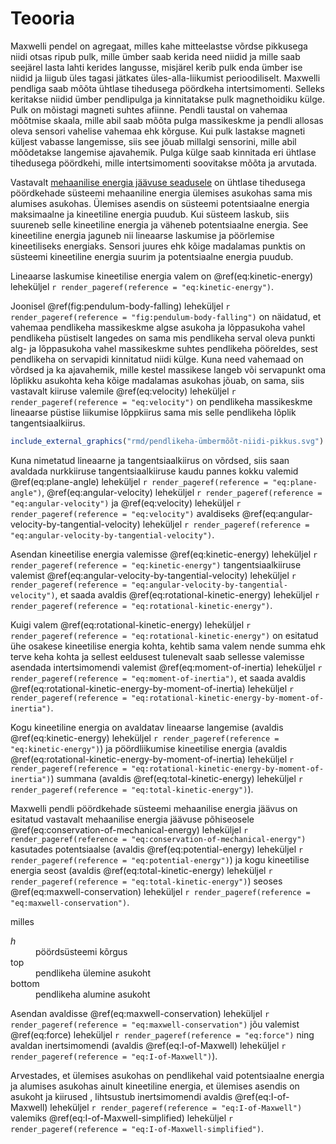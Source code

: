 \onecolumn

# Teooria

Maxwelli pendel on agregaat, milles kahe mitteelastse võrdse pikkusega niidi otsas ripub pulk, mille ümber saab kerida need niidid ja mille saab seejärel lasta lahti kerides langusse, misjärel kerib pulk enda ümber ise niidid ja liigub üles tagasi jätkates üles-alla-liikumist perioodiliselt. Maxwelli pendliga saab mõõta ühtlase tihedusega pöördkeha intertsimomenti. Selleks keritakse niidid ümber pendlipulga ja kinnitatakse pulk magnethoidiku külge. Pulk on mõistagi magneti suhtes afiinne. Pendli taustal on vahemaa mõõtmise skaala, mille abil saab mõõta pulga massikeskme ja pendli allosas oleva sensori vahelise vahemaa ehk kõrguse. Kui pulk lastakse magneti küljest vabasse langemisse, siis see jõuab millalgi sensorini, mille abil mõõdetakse langemise ajavahemik. Pulga külge saab kinnitada eri ühtlase tihedusega pöördkehi, mille intertsimomenti soovitakse mõõta ja arvutada.

Vastavalt [mehaanilise energia jäävuse seadusele](#conservation-of-mechanical-energy) on ühtlase tihedusega pöördkehade süsteemi mehaaniline energia ülemises asukohas sama mis alumises asukohas. Ülemises asendis on süsteemi potentsiaalne energia maksimaalne ja kineetiline energia puudub. Kui süsteem laskub, siis suureneb selle kineetiline energia ja väheneb potentsiaalne energia. See kineetiline energia jaguneb nii lineaarse laskumise ja pöörlemise kineetiliseks energiaks. Sensori juures ehk kõige madalamas punktis on süsteemi kineetiline energia suurim ja potentsiaalne energia puudub.

Lineaarse laskumise kineetilise energia  valem on \@ref(eq:kinetic-energy) leheküljel `r render_pageref(reference = "eq:kinetic-energy")`.

Joonisel \@ref(fig:pendulum-body-falling) leheküljel `r render_pageref(reference = "fig:pendulum-body-falling")` on näidatud, et vahemaa pendlikeha massikeskme algse asukoha ja lõppasukoha vahel pendlikeha püstiselt langedes on sama mis pendlikeha serval oleva punkti alg- ja lõppasukoha vahel massikeskme suhtes pendlikeha pööreldes, sest pendlikeha on servapidi kinnitatud niidi külge. Kuna need vahemaad on võrdsed ja ka ajavahemik, mille kestel massikese langeb või servapunkt oma lõplikku asukohta keha kõige madalamas asukohas jõuab, on sama, siis vastavalt kiiruse valemile \@ref(eq:velocity) leheküljel `r render_pageref(reference = "eq:velocity")` on pendlikeha massikeskme lineaarse püstise liikumise lõppkiirus sama mis selle pendlikeha lõplik tangentsiaalkiirus.
    
```r
include_external_graphics("rmd/pendlikeha-ümbermõõt-niidi-pikkus.svg")

```

Kuna nimetatud lineaarne ja tangentsiaalkiirus on võrdsed, siis saan avaldada nurkkiiruse tangentsiaalkiiruse kaudu pannes kokku valemid \@ref(eq:plane-angle) leheküljel `r render_pageref(reference = "eq:plane-angle")`, \@ref(eq:angular-velocity) leheküljel `r render_pageref(reference = "eq:angular-velocity")` ja \@ref(eq:velocity) leheküljel `r render_pageref(reference = "eq:velocity")` avaldiseks \@ref(eq:angular-velocity-by-tangential-velocity) leheküljel `r render_pageref(reference = "eq:angular-velocity-by-tangential-velocity")`.

```{=tex}
\begin{align}
\omega = \frac{\mathrm{d}(\frac{s}{r})}{\mathrm{d}(t)} = \frac{\vec{v}}{r}.
(\#eq:angular-velocity-by-tangential-velocity)
\end{align}

```

Asendan kineetilise energia valemisse \@ref(eq:kinetic-energy) leheküljel `r render_pageref(reference = "eq:kinetic-energy")` tangentsiaalkiiruse valemist \@ref(eq:angular-velocity-by-tangential-velocity) leheküljel `r render_pageref(reference = "eq:angular-velocity-by-tangential-velocity")`, et saada avaldis \@ref(eq:rotational-kinetic-energy) leheküljel `r render_pageref(reference = "eq:rotational-kinetic-energy")`.

```{=tex}
\begin{align}
E_\mathrm{k}(\text{angular}) = \frac{m \times (\omega \times r)^2}{2} = \frac{m \times \omega^2 \times r^2}{2}.
(\#eq:rotational-kinetic-energy)
\end{align}

```

Kuigi valem \@ref(eq:rotational-kinetic-energy) leheküljel `r render_pageref(reference = "eq:rotational-kinetic-energy")` on esitatud ühe osakese kineetilise energia kohta, kehtib sama valem nende summa ehk terve keha kohta ja sellest eeldusest tulenevalt saab sellesse valemisse asendada intertsimomendi valemist \@ref(eq:moment-of-inertia) leheküljel `r render_pageref(reference = "eq:moment-of-inertia")`, et saada avaldis \@ref(eq:rotational-kinetic-energy-by-moment-of-inertia) leheküljel `r render_pageref(reference = "eq:rotational-kinetic-energy-by-moment-of-inertia")`.

```{=tex}
\begin{align}
E_\mathrm{k}(\text{angular}) = \frac{I \times \omega^2}{2}.
(\#eq:rotational-kinetic-energy-by-moment-of-inertia)
\end{align}

```

Kogu kineetiline energia on avaldatav lineaarse langemise (avaldis \@ref(eq:kinetic-energy) leheküljel `r render_pageref(reference = "eq:kinetic-energy")`) ja pöördliikumise kineetilise energia (avaldis \@ref(eq:rotational-kinetic-energy-by-moment-of-inertia) leheküljel `r render_pageref(reference = "eq:rotational-kinetic-energy-by-moment-of-inertia")`) summana (avaldis \@ref(eq:total-kinetic-energy) leheküljel `r render_pageref(reference = "eq:total-kinetic-energy")`).

```{=tex}
\begin{align}
E_\mathrm{k} = \frac{m \cdot v^2}{2} + \frac{I \times \omega^2}{2}.
(\#eq:total-kinetic-energy)
\end{align}

```

Maxwelli pendli pöördkehade süsteemi mehaanilise energia jäävus on esitatud vastavalt mehaanilise energia jäävuse põhiseosele \@ref(eq:conservation-of-mechanical-energy) leheküljel `r render_pageref(reference = "eq:conservation-of-mechanical-energy")` kasutades potentsiaalse (avaldis \@ref(eq:potential-energy) leheküljel `r render_pageref(reference = "eq:potential-energy")`) ja kogu kineetilise energia seost (avaldis \@ref(eq:total-kinetic-energy) leheküljel `r render_pageref(reference = "eq:total-kinetic-energy")`) seoses \@ref(eq:maxwell-conservation) leheküljel `r render_pageref(reference = "eq:maxwell-conservation")`.

```{=tex}
\begin{align}
\int{\vec{F}} \cdot \mathrm{d}(h_\mathrm{top}) + \frac{m \times v_\mathrm{top}^2}{2} + \frac{I \times \omega_\mathrm{top}^2}{2} = \int{\vec{F}} \cdot \mathrm{d}(h_\mathrm{bottom}) + \frac{m \times v_\mathrm{bottom}^2}{2} + \frac{I \times \omega_\mathrm{bottom}^2}{2},
(\#eq:maxwell-conservation)
\end{align}

```

milles

$h$
: pöördsüsteemi kõrgus

$\mathrm{top}$
: pendlikeha ülemine asukoht

$\mathrm{bottom}$
: pendlikeha alumine asukoht

Asendan avaldisse \@ref(eq:maxwell-conservation) leheküljel `r render_pageref(reference = "eq:maxwell-conservation")` jõu valemist \@ref(eq:force) leheküljel `r render_pageref(reference = "eq:force")` ning avaldan inertsimomendi (avaldis \@ref(eq:I-of-Maxwell) leheküljel `r render_pageref(reference = "eq:I-of-Maxwell")`).

```{=tex}
\begin{align}
m \times g \times h_\mathrm{top} + \frac{m \times v_\mathrm{top}^2}{2} + \frac{I \times \omega_\mathrm{top}^2}{2} &= m \times g \times h_\mathrm{bottom} + \frac{m \times v_\mathrm{bottom}^2}{2} + \frac{I \times \omega_\mathrm{bottom}^2}{2}\\
\frac{I \times \omega_\mathrm{top}^2}{2} - \frac{I \times \omega_\mathrm{bottom}^2}{2} &= m \times g \times h_\mathrm{bottom} + \frac{m \times v_\mathrm{bottom}^2}{2}\\
&- m \times g \times h_\mathrm{top} - \frac{m \times v_\mathrm{top}^2}{2}\\
I \times (\frac{\omega_\mathrm{top}^2}{2} - \frac{\omega_\mathrm{bottom}^2}{2}) &= m \times (g \times (h_\mathrm{bottom} - h_\mathrm{top}) + \frac{v_\mathrm{bottom}^2 - v_\mathrm{top}^2}{2})\\
I &= \frac{m \times (2 \times g \times (h_\mathrm{bottom} - h_\mathrm{top}) + v_\mathrm{bottom}^2 - v_\mathrm{top}^2)}{\omega_\mathrm{top}^2 - \omega_\mathrm{bottom}^2}.
(\#eq:I-of-Maxwell)
\end{align}

```

Arvestades, et ülemises asukohas on pendlikehal vaid potentsiaalne energia ja alumises asukohas ainult kineetiline energia, et ülemises asendis on asukoht ja kiirused \num{0}, lihtsustub inertsimomendi avaldis \@ref(eq:I-of-Maxwell) leheküljel `r render_pageref(reference = "eq:I-of-Maxwell")` valemiks \@ref(eq:I-of-Maxwell-simplified) leheküljel `r render_pageref(reference = "eq:I-of-Maxwell-simplified")`.

```{=tex}
\begin{align}
I &= \frac{m \times (2 \times g \times h + v_\mathrm{bottom}^2)}{-\omega_\mathrm{bottom}^2} = -\frac{m \times (2 \times g \times h + v_\mathrm{bottom}^2)}{\omega_\mathrm{bottom}^2}.
(\#eq:I-of-Maxwell-simplified)
\end{align}

```

\twocolumn
